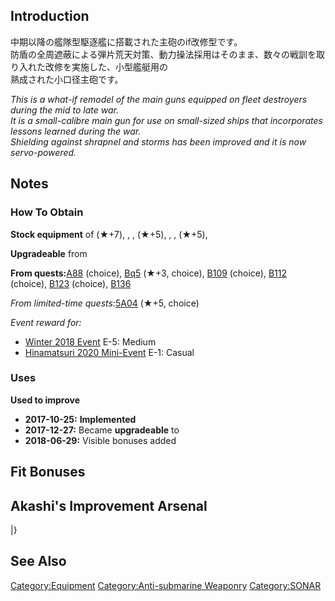 {{EquipmentInfo|266}}

==Introduction==
中期以降の艦隊型駆逐艦に搭載された主砲のif改修型です。<br>防盾の全周遮蔽による弾片荒天対策、動力操法採用はそのまま、数々の戦訓を取り入れた改修を実施した、小型艦艇用の<br>熟成された小口径主砲です。

''This is a what-if remodel of the main guns equipped on fleet destroyers during the mid to late war.''<br>
''It is a small-calibre main gun for use on small-sized ships that incorporates lessons learned during the war.''<br>
''Shielding against shrapnel and storms has been improved and it is now servo-powered.''

==Notes==
<div class="mw-collapsible"><h3>How To Obtain</h3>
<div class="mw-collapsible-content">
'''Stock equipment''' of {{Ship/Link|Akigumo Kai Ni}} (★+7), {{Ship/Link|Arare Kai Ni}}, {{Ship/Link|Kagerou Kai Ni}}, {{Ship/Link|Kuroshio Kai Ni}} (★+5), {{Ship/Link|Michishio Kai Ni}}, {{Ship/Link|Murasame Kai Ni}}, {{Ship/Link|Shiranui Kai Ni}} (★+5), {{Ship/Link|Shiratsuyu Kai Ni}}

'''Upgradeable''' from {{Equipment/Link|12.7cm Twin Gun Mount Model B Kai 2}}

'''From quests: '''[[Quests#A88|A88]] (choice), [[Quests#Bq5|Bq5]] (★+3, choice), [[Quests#B109|B109]] (choice), [[Quests#B112|B112]] (choice), [[Quests#B123|B123]] (choice), [[Quests#B136|B136]]

''From limited-time quests: ''[[Quests/Seasonal#5A04|5A04]] (★+5, choice)

''Event reward for:''
* [[Winter 2018 Event]] E-5: Medium
* [[Hinamatsuri 2020 Mini-Event]] E-1: Casual

</div></div>

<div class="mw-collapsible"><h3>Uses</h3>
<div class="mw-collapsible-content">
'''Used to improve''' {{Equipment/Link|12.7cm Twin Gun Mount Model D Kai 2}}

</div></div>


<div class="mw-collapsible><h3>Updates History</h3>
<div class="mw-collapsible-content>
* '''2017-10-25:''' '''Implemented'''
* '''2017-12-27:''' Became '''upgradeable''' to {{Equipment/Link|12.7cm Twin Gun Mount Model D Kai 2}}
* '''2018-06-29:''' Visible bonuses added
</div></div>

==Fit Bonuses==
{{:12.7cm Twin Gun Mount Model C Kai 2/Bonuses}}

==Akashi's Improvement Arsenal==
{{AkashiWorkshop}}
{{AkashiWorkshopLine
|Name=12.7cm Twin Mount Type-C Kai 2
|ItemType=RedGunLight
|Fuel=10
|Ammo=50
|Steel=80
|Baux=0
|Mats0-5=2/3
|Mats6-9=3/4
|Mats10=6/10
|Screws0-5=2/3
|Screws6-9=3/4
|Screws10=4/8
|EquipConsume0-5=1x{{RedGunLight|12.7cm Twin Gun Mount}}
|EquipConsume6-9=1x{{RedGunLight|12.7cm Twin Mount Type-B Kai 2}}
|EquipConsume10=1x{{Radar|Type 22 Surface Radar}}<br>1x{{AR}}<br>1x{{GunMat}}
|Sun=Mi
|Mon=Mi
|Tue=Mi
|Wed=Mi Ar Mu
|Thu=Mi Ar Mu Yk
|Fri=Mi Ar Mu Yk
|Sat=Mi Ar Mu Yk
|2ndShip=[[Michishio#Second Upgrade|Michishio Kai Ni]]<br>[[Arashio#Second Upgrade|Arashio Kai Ni]]<br>[[Murasame#Second Upgrade|Murasame Kai Ni]]<br>[[Yukikaze#First Upgrade|Yukikaze Kai]]
|Notes=Upgrades to [[12.7cm Twin Mount Type-D Kai 2]].
}}
|}

==See Also==
{{Equipmentlist}}
[[Category:Equipment]]
[[Category:Anti-submarine Weaponry]]
[[Category:SONAR]]